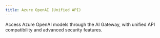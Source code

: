 ```yaml
---
title: Azure OpenAI (Unified API)
---
```


Access Azure OpenAI models through the AI Gateway, with unified API compatibility and advanced security features.